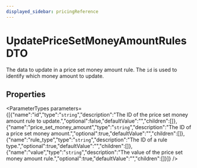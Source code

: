 ```yaml
---
displayed_sidebar: pricingReference
---
```



# UpdatePriceSetMoneyAmountRulesDTO

The data to update in a price set money amount rule. The `id` is used to identify which money amount to update.

## Properties

<ParameterTypes parameters={[{"name":"id","type":"`string`","description":"The ID of the price set money amount rule to update.","optional":false,"defaultValue":"","children":[]},{"name":"price_set_money_amount","type":"`string`","description":"The ID of a price set money amount.","optional":true,"defaultValue":"","children":[]},{"name":"rule_type","type":"`string`","description":"The ID of a rule type.","optional":true,"defaultValue":"","children":[]},{"name":"value","type":"`string`","description":"The value of the price set money amount rule.","optional":true,"defaultValue":"","children":[]}]} />
